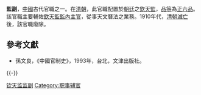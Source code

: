 '''監副'''，[[中國|中國]]古代官職之一。在[[清朝|清朝]]，此官職配置於[[朝廷|朝廷]]之[[欽天監|欽天監]]，[[品等|品等]]為[[正六品|正六品]]。該官職主要輔佐[[欽天監監正|欽天監監內主官]]，從事天文曆法之業務。1910年代，[[清朝滅亡|清朝滅亡]]後，該官職廢除。

== 參考文獻 ==
{{Reflist}}
* 孫文良，《中國官制史》，1993年，台北，文津出版社。

{{-}}
{{明朝中央官制}}
{{Government-official-hist-stub}}

[[Category:钦天监监副|]]
[[Category:职事辅官|Category:职事辅官]]